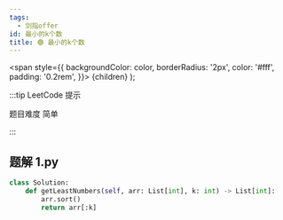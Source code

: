 ```yaml
---
tags:
  - 剑指offer
id: 最小的k个数
title: 🟢 最小的k个数
---
```


  <span
    style={{
      backgroundColor: color,
      borderRadius: '2px',
      color: '#fff',
      padding: '0.2rem',
    }}>
    {children}
  </span>
);

:::tip LeetCode 提示

题目难度 <Highlight color="#00b8a3">简单</Highlight>

:::

## 题解 1.py

```py
class Solution:
    def getLeastNumbers(self, arr: List[int], k: int) -> List[int]:
        arr.sort()
        return arr[:k]
```


